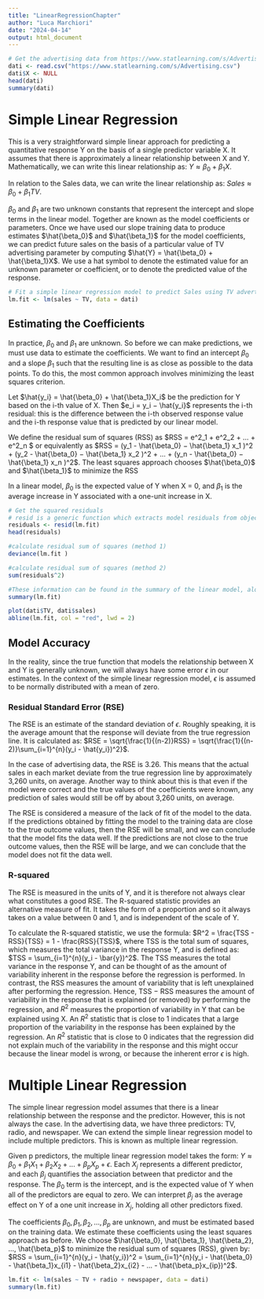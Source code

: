 ```yaml
---
title: "LinearRegressionChapter"
author: "Luca Marchiori"
date: "2024-04-14"
output: html_document
---
```


```r
# Get the advertising data from https://www.statlearning.com/s/Advertising.csv
dati <- read.csv("https://www.statlearning.com/s/Advertising.csv")
dati$X <- NULL
head(dati)
summary(dati)

```

# Simple Linear Regression
This is a very straightforward simple linear approach for predicting a quantitative response Y on the basis of a single predictor variable X. It assumes that there is approximately a linear relationship between X and Y. Mathematically, we can write this linear relationship as: $Y ≈ \beta_0 + \beta_1X$.

In relation to the Sales data, we can write the linear relationship as: $Sales ≈ \beta_0 + \beta_1TV$.

$\beta_0$ and $\beta_1$ are two unknown constants that represent the intercept and slope terms in the linear model. Together are known as the model coefficients or parameters. Once we have used our slope training data to produce estimates $\hat{\beta_0}$ and $\hat{\beta_1}$ for the model coefficients, we can predict future sales on the basis of a particular value of TV advertising parameter by computing $\hat{Y} = \hat{\beta_0} + \hat{\beta_1}X$. We use a hat symbol to denote the estimated value for an unknown parameter or coefficient, or to denote the predicted value of the response.


```r
# Fit a simple linear regression model to predict Sales using TV advertising
lm.fit <- lm(sales ~ TV, data = dati)
```

## Estimating the Coefficients
In practice, $\beta_0$ and $\beta_1$ are unknown. So before we can make predictions, we must use data to estimate the coefficients. We want to find an intercept $\beta_0$ and a slope $\beta_1$ such that the resulting line is as close as possible to the data points. To do this, the most common approach involves minimizing the least squares criterion.

Let $\hat{y_i} = \hat{\beta_0} + \hat{\beta_1}X_i$ be the prediction for Y based on the i-th value of X. Then $e_i = y_i − \hat{y_i}$ represents the i-th residual: this is the difference between the i-th observed response value and the i-th response value that is predicted by our linear model.

We define the residual sum of squares (RSS) as $RSS = e^2_1 + e^2_2 + ... + e^2_n $ or equivalently as $RSS = (y_1 - \hat{\beta_0} − \hat{\beta_1} x_1 )^2 + (y_2 - \hat{\beta_0} − \hat{\beta_1} x_2 )^2 + ... + (y_n - \hat{\beta_0} − \hat{\beta_1} x_n )^2$. The least squares approach chooses $\hat{\beta_0}$ and $\hat{\beta_1}$ to minimize the RSS

In a linear model, $\beta_0$ is the expected value of Y when X = 0, and $\beta_1$ is the average increase in Y associated with a one-unit increase in X.

```r

# Get the squared residuals
# resid is a generic function which extracts model residuals from objects returned by modeling functions.
residuals <- resid(lm.fit)
head(residuals)

#calculate residual sum of squares (method 1)
deviance(lm.fit )

#calculate residual sum of squares (method 2)
sum(residuals^2)

#These information can be found in the summary of the linear model, along with the estimated coefficients
summary(lm.fit)

plot(dati$TV, dati$sales)
abline(lm.fit, col = "red", lwd = 2)
```

## Model Accuracy
In the reality, since the true function that models the relationship between X and Y is generally unknown, we will always have some error $\epsilon$ in our estimates. In the context of the simple linear regression model, $\epsilon$ is assumed to be normally distributed with a mean of zero.

### Residual Standard Error (RSE)
The RSE is an estimate of the standard deviation of $\epsilon$. Roughly speaking, it is the average amount that the response will deviate from the true regression line. It is calculated as: $RSE = \sqrt{\frac{1}{(n-2)}RSS} = \sqrt{\frac{1}{(n-2)}\sum_{i=1}^{n}(y_i - \hat{y_i})^2}$.

In the case of advertising data, the RSE is 3.26. This means that the actual sales in each market deviate from the true regression line by approximately 3,260 units, on average. Another way to think about this is that even if the model were correct and the true values of the coefficients were known, any prediction of sales would still be off by about 3,260 units, on average.

The RSE is considered a measure of the lack of fit of the model to the data. If the predictions obtained by fitting the model to the training data are close to the true outcome values, then the RSE will be small, and we can conclude that the model fits the data well. If the predictions are not close to the true outcome values, then the RSE will be large, and we can conclude that the model does not fit the data well.

### R-squared
The RSE is measured in the units of Y, and it is therefore not always clear what constitutes a good RSE. The R-squared statistic provides an alternative measure of fit. It takes the form of a proportion and so it always takes on a value between 0 and 1, and is independent of the scale of Y.

To calculate the R-squared statistic, we use the formula: $R^2 = \frac{TSS - RSS}{TSS} = 1 - \frac{RSS}{TSS}$, where TSS is the total sum of squares, which measures the total variance in the response Y, and is defined as: $TSS = \sum_{i=1}^{n}(y_i - \bar{y})^2$. The TSS measures the total variance in the response Y, and can be thought of as the amount of variability inherent in the response before the regression is performed. In contrast, the RSS measures the amount of variability that is left unexplained after performing the regression. Hence, TSS − RSS measures the amount of variability in the response that is explained (or removed) by performing the regression, and $R^2$ measures the proportion of variability in Y that can be explained using X. An $R^2$ statistic that is close to 1 indicates that a large proportion of the variability in the response has been explained by the regression. An $R^2$ statistic that is close to 0 indicates that the regression did not explain much of the variability in the response and this might occur because the linear model is wrong, or because the inherent error $\epsilon$ is high.

# Multiple Linear Regression
The simple linear regression model assumes that there is a linear relationship between the response and the predictor. However, this is not always the case. In the advertising data, we have three predictors: TV, radio, and newspaper. We can extend the simple linear regression model to include multiple predictors. This is known as multiple linear regression.

Given p predictors, the multiple linear regression model takes the form: $Y ≈ \beta_0 + \beta_1X_1 + \beta_2X_2 + ... + \beta_pX_p + \epsilon$. Each $X_j$ represents a different predictor, and each $\beta_j$ quantifies the association between that predictor and the response. The $\beta_0$ term is the intercept, and is the expected value of Y when all of the predictors are equal to zero. We can interpret $\beta_j$ as the average effect on Y of a one unit increase in $X_j$, holding all other predictors fixed.

The coefficients $\beta_0, \beta_1, \beta_2, ..., \beta_p$ are unknown, and must be estimated based on the training data. We estimate these coefficients using the least squares approach as before.
We choose $\hat{\beta_0}, \hat{\beta_1}, \hat{\beta_2}, ..., \hat{\beta_p}$ to minimize the residual sum of squares (RSS), given by: $RSS = \sum_{i=1}^{n}(y_i - \hat{y_i})^2 = \sum_{i=1}^{n}(y_i - \hat{\beta_0} - \hat{\beta_1}x_{i1} - \hat{\beta_2}x_{i2} - ... - \hat{\beta_p}x_{ip})^2$.



```r
lm.fit <- lm(sales ~ TV + radio + newspaper, data = dati)
summary(lm.fit)

```